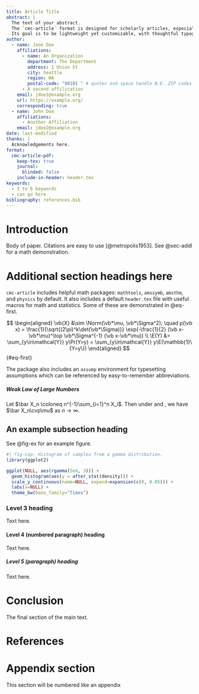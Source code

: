 ```yaml
---
title: Article Title
abstract: |
  The text of your abstract.
  The `cmc-article` format is designed for scholarly articles, especially preprints.
  Its goal is to be lightweight yet customizable, with thoughtful typography and layout.
author:
  - name: Jane Doe
    affiliations:
      - name: An Organization
        department: The Department
        address: 1 Union St
        city: Seattle
        region: WA
        postal-code: "98101 " # quotes and space handle N.E. ZIP codes with leading 0
      - A second affilication
    email: jdoe1@example.org
    url: https://example.org/
    corresponding: true
  - name: John Doe
    affiliations:
      - Another Affiliation
    email: jdoe2@example.org
date: last-modified
thanks: |
  Acknowledgements here.
format:
  cmc-article-pdf:
    keep-tex: true
    journal:
      blinded: false
    include-in-header: header.tex
keywords:
  - 3 to 6 keywords
  - can go here
bibliography: references.bib
---
```


# Introduction {#sec-intro}

Body of paper. Citations are easy to use [@metropolis1953].
See @sec-addl for a math demonstration.

# Additional section headings here {#sec-addl}

`cmc-article` includes helpful math packages: `mathtools`, `amssymb`, `amsthm`, and `physics` by default.
It also includes a default `header.tex` file with useful macros for math and statistics.
Some of these are demonstrated in @eq-first.

$$
\begin{aligned}
    \vb{X} &\sim \Norm(\vb*\mu, \vb*\Sigma^2); \quad
    p(\vb x) = \frac{1}{\sqrt{(2\pi)^k\det(\vb*\Sigma)}}
        \exp(-\frac{1}{2} (\vb x-\vb*\mu)^\top \vb*\Sigma^{-1} (\vb x-\vb*\mu)) \\
    \E(Y) &= \sum_{y\in\mathcal{Y}} y\Pr(Y=y)
    = \sum_{y\in\mathcal{Y}} y\E(\mathbb{1}\{Y=y\})
\end{aligned}
$$ {#eq-first}

The package also includes an `assump` environment for typesetting assumptions which can be referenced by easy-to-remember abbreviations.

\begin{assump}{IID}
The observations $X_1,X_2,\dots,X_n$ are independent and identically distributed.
\end{assump}

\begin{assump}[Finite expectation]{FE}
For each $1\le i\le n$, we have $E[X_i]=\mu<\infty$.
\end{assump}

::: {#thm-wlln}
##### Weak Law of Large Numbers

Let $\bar X_n \coloneq n^{-1}\sum_{i=1}^n X_i$.
Then under \ref{a-iid} and \ref{a-fe}, we have $\bar X_n\cvp\mu$ as $n\to\infty$.
:::

## An example subsection heading

See @fig-ex for an example figure.

```r
#| fig-cap: Histogram of samples from a gamma distribution.
library(ggplot2)

ggplot(NULL, aes(rgamma(5e4, 3))) +
  geom_histogram(aes(y = after_stat(density))) +
  scale_y_continuous(name=NULL, expand=expansion(c(0, 0.05))) +
  labs(x=NULL) +
  theme_bw(base_family="Times")
```

### Level 3 heading

Text here.

#### Level 4 (numbered paragraph) heading

Text here.

##### Level 5 (paragraph) heading

Text here.

# Conclusion

The final section of the main text.

# References {.unnumbered}

::: {#refs}
:::

# Appendix section {.appendix}

This section will be numbered like an appendix

